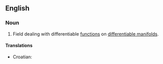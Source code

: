 ==English==
{{wikipedia}}

===Noun===
{{en-noun|-}}

# {{mathematics}} Field dealing with differentiable [[function]]s on [[differentiable manifold]]s.

====Translations====
{{trans-top|differential topology}}
*Croatian: {{t-|hr|diferencijalna topologija|f}}
{{trans-mid}}
{{trans-bottom}}